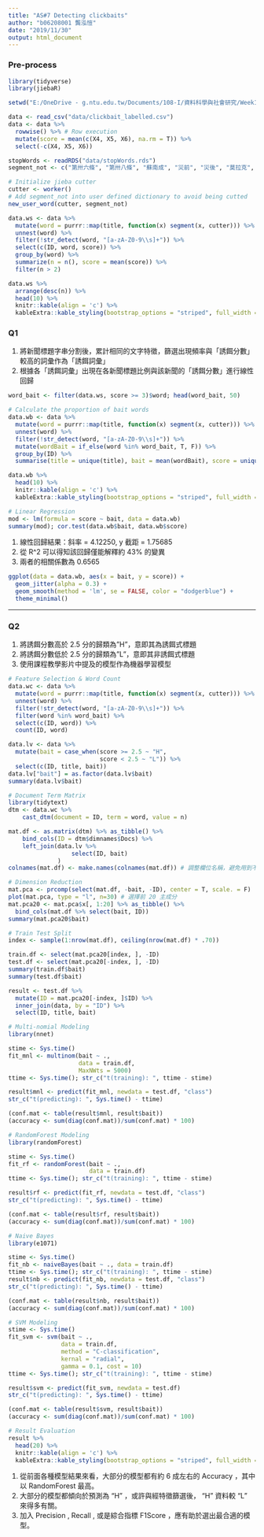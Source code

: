 ```yaml
---
title: "AS#7 Detecting clickbaits"
author: "b06208001 龔泓愷"
date: "2019/11/30"
output: html_document
---
```


### Pre-process

```r
library(tidyverse)
library(jiebaR)

setwd("E:/OneDrive - g.ntu.edu.tw/Documents/108-I/資料科學與社會研究/Week11")
```
```r
data <- read_csv("data/clickbait_labelled.csv")
data <- data %>%
  rowwise() %>% # Row execution
  mutate(score = mean(c(X4, X5, X6), na.rm = T)) %>%
  select(-c(X4, X5, X6))

stopWords <- readRDS("data/stopWords.rds")
segment_not <- c("第卅六條", "第卅八條", "蘇南成", "災前", "災後", "莫拉克", "颱風", "應變中心", "停班停課", "停課", "停班", "停駛", "路樹", "里長", "賀伯", "採收", "菜價", "蘇迪", "受災戶", "颱風警報", "韋恩", "台東縣", "馬總統", "豪大雨", "梅姬", "台東", "台北市政府", "工務段", "漂流木", "陳菊", "台南縣", "卡玫基", "魚塭", "救助金", "陳情", "全省", "強颱", "中颱", "輕颱", "小林村", "野溪", "蚵民", "農委會", "來襲", "中油公司", "蔣總統經國", "颱風天", "土石流", "蘇迪勒", "水利署", "陳說", "颱風假", "颱風地區", "台灣", "臺灣", "柯羅莎", "八八風災", "紓困","傅崑萁", "傅崐萁","台中", "文旦柚", "鄉鎮市公所", "鄉鎮市", "房屋稅", "高雄", "未達", "台灣省", "台北市", "蔡英文", "韓國瑜", "吳蕚洋", "柯文哲", "葛特曼", "黃偉哲", "蔣萬安", "段宜康", "高思博", "侯友宜", "吳瓊華", "韓粉", "吳崢", "高嘉瑜", "林智堅", "李來希", "伍佰", "林佳龍", "高捷", "盛竹如", "姚文智", "林濁水", "朱學恆", stopWords$word)

# Initialize jieba cutter
cutter <- worker()
# Add segment_not into user defined dictionary to avoid being cutted
new_user_word(cutter, segment_not)

data.ws <- data %>%
  mutate(word = purrr::map(title, function(x) segment(x, cutter))) %>%
  unnest(word) %>%
  filter(!str_detect(word, "[a-zA-Z0-9\\s]+")) %>%
  select(c(ID, word, score)) %>%
  group_by(word) %>%
  summarize(n = n(), score = mean(score)) %>%
  filter(n > 2)

data.ws %>%
  arrange(desc(n)) %>%
  head(10) %>%
  knitr::kable(align = 'c') %>%
  kableExtra::kable_styling(bootstrap_options = "striped", full_width = T)
```

### Q1

1. 將新聞標題字串分割後，累計相同的文字特徵，篩選出現頻率與「誘餌分數」較高的詞彙作為「誘餌詞彙」
2. 根據各「誘餌詞彙」出現在各新聞標題比例與該新聞的「誘餌分數」進行線性回歸

```r
word_bait <- filter(data.ws, score >= 3)$word; head(word_bait, 50)

# Calculate the proportion of bait words
data.wb <- data %>%
  mutate(word = purrr::map(title, function(x) segment(x, cutter))) %>%
  unnest(word) %>%
  filter(!str_detect(word, "[a-zA-Z0-9\\s]+")) %>%
  mutate(wordBait = if_else(word %in% word_bait, T, F)) %>%
  group_by(ID) %>%
  summarise(title = unique(title), bait = mean(wordBait), score = unique(score))

data.wb %>%
  head(10) %>%
  knitr::kable(align = 'c') %>%
  kableExtra::kable_styling(bootstrap_options = "striped", full_width = T)

# Linear Regression
mod <- lm(formula = score ~ bait, data = data.wb)
summary(mod); cor.test(data.wb$bait, data.wb$score)
```
    
1. 線性回歸結果：斜率 = 4.12250, y 截距 = 1.75685
2. 從 R^2 可以得知該回歸僅能解釋約 43% 的變異
2. 兩者的相關係數為 0.6565
    
```r
ggplot(data = data.wb, aes(x = bait, y = score)) + 
  geom_jitter(alpha = 0.3) + 
  geom_smooth(method = 'lm', se = FALSE, color = "dodgerblue") +
  theme_minimal()
```

***

### Q2

1. 將誘餌分數高於 2.5 分的歸類為"H"，意即其為誘餌式標題
2. 將誘餌分數低於 2.5 分的歸類為"L"，意即其非誘餌式標題
3. 使用課程教學影片中提及的模型作為機器學習模型

```r
# Feature Selection & Word Count
data.wc <- data %>%
  mutate(word = purrr::map(title, function(x) segment(x, cutter))) %>%
  unnest(word) %>%
  filter(!str_detect(word, "[a-zA-Z0-9\\s]+")) %>%
  filter(word %in% word_bait) %>%
  select(c(ID, word)) %>%
  count(ID, word)

data.lv <- data %>%
  mutate(bait = case_when(score >= 2.5 ~ "H",
                          score < 2.5 ~ "L")) %>%
  select(c(ID, title, bait))
data.lv["bait"] = as.factor(data.lv$bait)
summary(data.lv$bait)

# Document Term Matrix
library(tidytext)
dtm <- data.wc %>% 
    cast_dtm(document = ID, term = word, value = n)

mat.df <- as.matrix(dtm) %>% as_tibble() %>% 
    bind_cols(ID = dtm$dimnames$Docs) %>%
    left_join(data.lv %>%
                  select(ID, bait)
              )
colnames(mat.df) <- make.names(colnames(mat.df)) # 調整欄位名稱，避免用到不可以用的字元，避免後續建model出錯

# Dimension Reduction
mat.pca <- prcomp(select(mat.df, -bait, -ID), center = T, scale. = F)
plot(mat.pca, type = "l", n=30) # 選擇前 20 主成分
mat.pca20 <- mat.pca$x[, 1:20] %>% as_tibble() %>%
  bind_cols(mat.df %>% select(bait, ID))
summary(mat.pca20$bait)

# Train Test Split
index <- sample(1:nrow(mat.df), ceiling(nrow(mat.df) * .70))

train.df <- select(mat.pca20[index, ], -ID)
test.df <- select(mat.pca20[-index, ], -ID)
summary(train.df$bait)
summary(test.df$bait)

result <- test.df %>%
  mutate(ID = mat.pca20[-index, ]$ID) %>%
  inner_join(data, by = "ID") %>%
  select(ID, title, bait)

# Multi-nomial Modeling
library(nnet)

stime <- Sys.time()
fit_mnl <- multinom(bait ~ ., 
                    data = train.df,
                    MaxNWts = 5000)
ttime <- Sys.time(); str_c("t(training): ", ttime - stime)

result$mnl <- predict(fit_mnl, newdata = test.df, "class")
str_c("t(predicting): ", Sys.time() - ttime)

(conf.mat <- table(result$mnl, result$bait))
(accuracy <- sum(diag(conf.mat))/sum(conf.mat) * 100)

# RandomForest Modeling
library(randomForest)

stime <- Sys.time()
fit_rf <- randomForest(bait ~ .,
                       data = train.df)
ttime <- Sys.time(); str_c("t(training): ", ttime - stime)

result$rf <- predict(fit_rf, newdata = test.df, "class")
str_c("t(predicting): ", Sys.time() - ttime)

(conf.mat <- table(result$rf, result$bait))
(accuracy <- sum(diag(conf.mat))/sum(conf.mat) * 100)

# Naive Bayes
library(e1071)

stime <- Sys.time()
fit_nb <- naiveBayes(bait ~ ., data = train.df)
ttime <- Sys.time(); str_c("t(training): ", ttime - stime)
result$nb <- predict(fit_nb, newdata = test.df, "class")
str_c("t(predicting): ", Sys.time() - ttime)

(conf.mat <- table(result$nb, result$bait))
(accuracy <- sum(diag(conf.mat))/sum(conf.mat) * 100)

# SVM Modeling
stime <- Sys.time()
fit_svm <- svm(bait ~ ., 
               data = train.df, 
               method = "C-classification", 
               kernal = "radial", 
               gamma = 0.1, cost = 10)
ttime <- Sys.time(); str_c("t(training): ", ttime - stime)

result$svm <- predict(fit_svm, newdata = test.df)
str_c("t(predicting): ", Sys.time() - ttime)

(conf.mat <- table(result$svm, result$bait))
(accuracy <- sum(diag(conf.mat))/sum(conf.mat) * 100)

# Result Evaluation
result %>%
  head(20) %>%
  knitr::kable(align = 'c') %>%
  kableExtra::kable_styling(bootstrap_options = "striped", full_width = T)
```

1. 從前面各種模型結果來看，大部分的模型都有約 6 成左右的 Accuracy ，其中以 RandomForest 最高。
2. 大部分的模型都傾向於預測為 "H" ，或許與經特徵篩選後， "H" 資料較 "L" 來得多有關。
3. 加入 Precision ,  Recall , 或是綜合指標 F1Score ，應有助於選出最合適的模型。